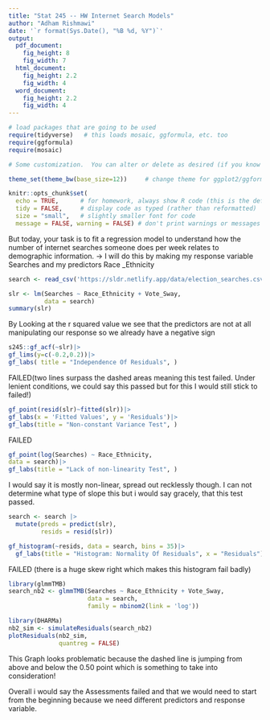 ```yaml
---
title: "Stat 245 -- HW Internet Search Models"
author: "Adham Rishmawi"
date: '`r format(Sys.Date(), "%B %d, %Y")`'
output: 
  pdf_document:
    fig_height: 8
    fig_width: 7
  html_document:
    fig_height: 2.2
    fig_width: 4
  word_document:
    fig_height: 2.2
    fig_width: 4
---
```


```r
# load packages that are going to be used
require(tidyverse)   # this loads mosaic, ggformula, etc. too
require(ggformula)
require(mosaic)

# Some customization.  You can alter or delete as desired (if you know what you are doing).

theme_set(theme_bw(base_size=12))     # change theme for ggplot2/ggformula

knitr::opts_chunk$set(
  echo = TRUE,      # for homework, always show R code (this is the default)
  tidy = FALSE,     # display code as typed (rather than reformatted)
  size = "small",   # slightly smaller font for code
  message = FALSE, warning = FALSE) # don't print warnings or messages in compiled document. So you MUST check them in RStudio!
```

But today, your task is to fit a regression model to understand how the number of internet searches someone does per week relates to demographic information. ->
I will do this by making my response variable Searches and my predictors Race _Ethnicity


```r
search <- read_csv('https://sldr.netlify.app/data/election_searches.csv')

```
```r
slr <- lm(Searches ~ Race_Ethnicity + Vote_Sway,
          data = search)
summary(slr)
```


By Looking at the r squared value we see that the predictors are not at all manipulating our response so we already have a negative sign




```r
s245::gf_acf(~slr)|>
gf_lims(y=c(-0.2,0.2))|>
gf_labs( title = "Independence Of Residuals", )
```


FAILED(two lines surpass the dashed areas meaning this test failed. Under lenient conditions, we could say this passed but for this I would still stick to failed!)

```r
gf_point(resid(slr)~fitted(slr))|>
gf_labs(x = 'Fitted Values', y = 'Residuals')|>
gf_labs(title = "Non-constant Variance Test", )
```



FAILED


```r
gf_point(log(Searches) ~ Race_Ethnicity,
data = search)|>
gf_labs(title = "Lack of non-linearity Test", )
```


I would say it is mostly non-linear, spread out recklessly though. I can not determine what type of slope this but i would say gracely, that this test passed.  


```r
search <- search |>
  mutate(preds = predict(slr),
         resids = resid(slr))

gf_histogram(~resids, data = search, bins = 35)|>
  gf_labs(title = "Histogram: Normality Of Residuals", x = "Residuals")


```


FAILED (there is a huge skew right which makes this histogram fail badly)

```r
library(glmmTMB)
search_nb2 <- glmmTMB(Searches ~ Race_Ethnicity + Vote_Sway, 
                      data = search,
                      family = nbinom2(link = 'log'))
```


```r
library(DHARMa)
nb2_sim <- simulateResiduals(search_nb2)
plotResiduals(nb2_sim,
              quantreg = FALSE)
```

This Graph looks problematic because the dashed line is jumping from above and below the 0.50 point which is something to take into consideration!


Overall i would say the Assessments failed and that we would need to start from the beginning because we need different predictors and response variable.
  